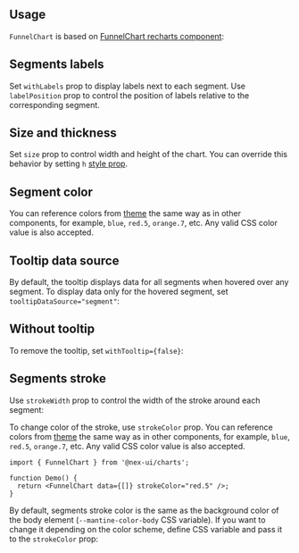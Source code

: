 

## Usage

`FunnelChart` is based on [FunnelChart recharts component](https://recharts.org/en-US/api/FunnelChart):

<Demo data={FunnelChartDemos.usage} />

## Segments labels

Set `withLabels` prop to display labels next to each segment.
Use `labelPosition` prop to control the position of labels relative to the corresponding segment.

<Demo data={FunnelChartDemos.withLabels} />

## Size and thickness

Set `size` prop to control width and height of the chart.
You can override this behavior by setting `h` [style prop](/styles/style-props).

<Demo data={FunnelChartDemos.size} />

## Segment color

You can reference colors from [theme](/theming/theme-object) the same way as in
other components, for example, `blue`, `red.5`, `orange.7`, etc. Any valid CSS
color value is also accepted.

<Demo data={FunnelChartDemos.color} />

## Tooltip data source

By default, the tooltip displays data for all segments when hovered over any segment.
To display data only for the hovered segment, set `tooltipDataSource="segment"`:

<Demo data={FunnelChartDemos.tooltipDataSource} />

## Without tooltip

To remove the tooltip, set `withTooltip={false}`:

<Demo data={FunnelChartDemos.noTooltip} />

## Segments stroke

Use `strokeWidth` prop to control the width of the stroke around each segment:

<Demo data={FunnelChartDemos.strokeWidth} />

To change color of the stroke, use `strokeColor` prop. You can reference colors from [theme](/theming/theme-object) the same way as in
other components, for example, `blue`, `red.5`, `orange.7`, etc. Any valid CSS
color value is also accepted.

```tsx
import { FunnelChart } from '@nex-ui/charts';

function Demo() {
  return <FunnelChart data={[]} strokeColor="red.5" />;
}
```

By default, segments stroke color is the same as the background color of the body element
(`--mantine-color-body` CSS variable). If you want to change it depending on the color scheme,
define CSS variable and pass it to the `strokeColor` prop:

<Demo data={FunnelChartDemos.strokeColor} />
